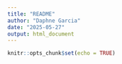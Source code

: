 ```yaml
---
title: "README"
author: "Daphne Garcia"
date: "2025-05-27"
output: html_document
---
```


```r
knitr::opts_chunk$set(echo = TRUE)
```
